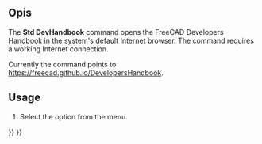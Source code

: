 <languages/>

{{Docnav/pl
|[[Std_RestartInSafeMode/pl|Restart w trybie bezpiecznym]]
|[[Std_PythonHelp/pl|Pomoc dla środowiska Python]]
|[[Std_Help_Menu/pl|Menu Pomoc]]
|IconL=Std_RestartInSafeMode.svg
|IconR=Std_PythonHelp.svg
|IconC=Freecad.svg
}}

{{GuiCommand/pl
|Name=Std: Podręcznik dewelopera
|MenuLocation=Pomoc → Podręcznik dewelopera
|Workbenches=Wszystkie
|Version=1.1
|SeeAlso=
}}

<span id="Description"></span>
==Opis==

<div lang="en" dir="ltr" class="mw-content-ltr">
The '''Std DevHandbook''' command opens the FreeCAD Developers Handbook in the system's default Internet browser. The command requires a working Internet connection.
</div>

<div lang="en" dir="ltr" class="mw-content-ltr">
Currently the command points to [https://freecad.github.io/DevelopersHandbook https://freecad.github.io/DevelopersHandbook].
</div>

<div lang="en" dir="ltr" class="mw-content-ltr">
==Usage==
</div>

<div lang="en" dir="ltr" class="mw-content-ltr">
# Select the {{MenuCommand|Help → [[Image:Std_DevHandbook.svg|16px]] Developers Handbook}} option from the menu.
</div>


<div lang="en" dir="ltr" class="mw-content-ltr">
{{Docnav
|[[Std_RestartInSafeMode|RestartInSafeMode]]
|[[Std_PythonHelp|PythonHelp]]
|[[Std_Help_Menu|Std Help Menu]]
|IconL=Std_RestartInSafeMode.svg
|IconR=Std_PythonHelp.svg
|IconC=Freecad.svg
}}
</div>

{{Std_Base_navi{{#translation:}}}}
{{Userdocnavi{{#translation:}}}}